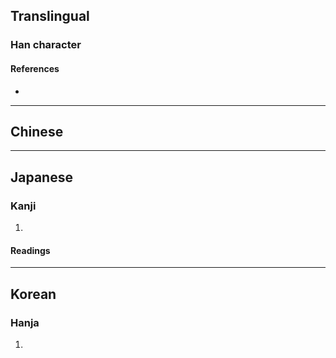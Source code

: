 {{also|潛|潜}}
{{character info/new}}
==Translingual==

===Han character===
{{Han char|rn=85|rad=水|as=16|sn=19|four=|canj=EHUA|ids=⿰氵㬱}}

====References====
* {{Han ref|kx=0657.280|dkj=18683|hdz=31784.040|uh=6FF3|ud=28659}}

----

==Chinese==
{{zh-see|潛|v}}

----

==Japanese==

===Kanji===
{{ja-kanji|grade=|rs=水16}}

# {{defn|lang=ja|sort=水16}}

====Readings====
{{ja-readings
|goon=ぜん<ぜむ
|kanon=せん<せむ
|kun=かく-れる, くぐ-る, ひそ-む, ひそ-める, もぐ-る
}}

----

==Korean==

===Hanja===
{{ko-hanja|hangeul=잠|eumhun=|rv=jam|mr=cham|y=cam}}

# {{defn|lang=ko|sort=水16}}